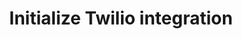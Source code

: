 ---
title: 'Initialize Twilio integration'
openapi: 'POST /api/v1/{persona}/integrations/twilio/init'
---
